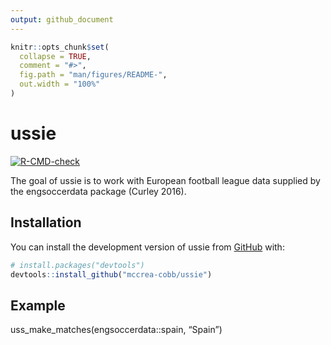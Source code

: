 ```yaml
---
output: github_document
---
```


<!-- README.md is generated from README.Rmd. Please edit that file -->

```r
knitr::opts_chunk$set(
  collapse = TRUE,
  comment = "#>",
  fig.path = "man/figures/README-",
  out.width = "100%"
)
```

# ussie

<!-- badges: start -->
[![R-CMD-check](https://github.com/mccrea-cobb/ussie/actions/workflows/R-CMD-check.yaml/badge.svg)](https://github.com/mccrea-cobb/ussie/actions/workflows/R-CMD-check.yaml)
<!-- badges: end -->

The goal of ussie is to work with European football league data supplied by the engsoccerdata package (Curley 2016).

## Installation

You can install the development version of ussie from [GitHub](https://github.com/) with:

``` r
# install.packages("devtools")
devtools::install_github("mccrea-cobb/ussie")
```

## Example

uss_make_matches(engsoccerdata::spain, "Spain")
